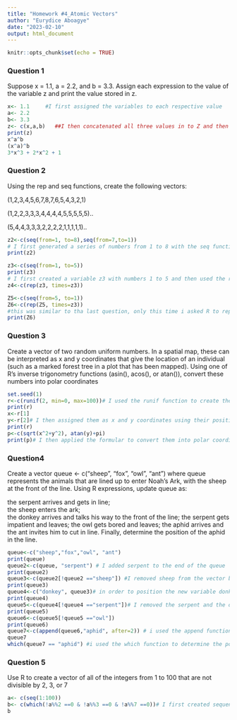 ```yaml
---
title: "Homework #4_Atomic Vectors"
author: "Eurydice Aboagye"
date: "2023-02-10"
output: html_document
---
```


```r
knitr::opts_chunk$set(echo = TRUE)
```


### **Question 1**  

  
Suppose x = 1.1, a = 2.2, and b = 3.3. Assign each expression to the value of the variable z and print the value stored in z.

```r
x<- 1.1     #I first assigned the variables to each respective value
a<- 2.2
b<- 3.3
z<- c(x,a,b)   ##I then concatenated all three values in to Z and then proceded with the math operations
print(z)
x^a^b
(x^a)^b
3*x^3 + 2*x^2 + 1
```



### **Question 2**

Using the rep and seq functions, create the following vectors:

(1,2,3,4,5,6,7,8,7,6,5,4,3,2,1)  

(1,2,2,3,3,3,4,4,4,4,5,5,5,5,5)..

(5,4,4,3,3,3,2,2,2,2,1,1,1,1,1)..


```r
z2<-c(seq(from=1, to=8),seq(from=7,to=1))
# I first generated a series of numbers from 1 to 8 with the seq function and then used the same function to generate another sequence from 7 to 1 and concatenated them into a new variable i called Z2
print(z2)

z3<-c(seq(from=1, to=5))
print(z3)
# I first created a variable z3 with numbers 1 to 5 and then used the rep function to repeat each element by the order in which it appeared. I did this by using the length of z3 as the numbers of reps
z4<-c(rep(z3, times=z3))

Z5<-c(seq(from=5, to=1))
Z6<-c(rep(Z5, times=z3))
#this was similar to tha last question, only this time i asked R to replicate it by the order of Z3 which read from 1 to 5 instead on 5 to 1(z5).
print(Z6)
```



### **Question 3**  

Create a vector of two random uniform numbers. In a spatial map, these can be interpreted as x and y coordinates that give the location of an individual (such as a marked forest tree in a plot that has been mapped). Using one of R’s inverse trigonometry functions (asin(), acos(), or atan()), convert these numbers into polar coordinates 


```r
set.seed(1)
r<-c(runif(2, min=0, max=100))# I used the runif function to create the random uniform numbers between 0 and 100
print(r)
x<-r[1]
y<-r[2]# I then assigned them as x and y coordinates using their positioning in the vector r.
print(r)
p<-c(sqrt(x^2+y^2), atan(y)+pi)
print(p)# I then applied the formular to convert them into polar coordinates.
```



### **Question4**  
Create a vector queue <- c("sheep", "fox", "owl", "ant") where queue represents the animals that are lined up to enter Noah’s Ark, with the sheep at the front of the line. Using R expressions, update queue as:

the serpent arrives and gets in line;  
the sheep enters the ark;  
the donkey arrives and talks his way to the front of the line;
the serpent gets impatient and leaves;
the owl gets bored and leaves;
the aphid arrives and the ant invites him to cut in line.
Finally, determine the position of the aphid in the line.



```r
queue<-c("sheep","fox","owl", "ant")
print(queue)
queue2<-c(queue, "serpent") # I added serpent to the end of the queue
print(queue2)
queue3<-c(queue2[!queue2 =="sheep"]) #I removed sheep from the vector by using ! to negate the element i wished to remove
print(queue3)
queue4<-c("donkey", queue3)# in order to position the new variable donkey in the vector, i created a new variable and placed it before the new variable
print(queue4)
queue5<-c(queue4[!queue4 =="serpent"])# I removed the serpent and the owl using the same code i used to remove sheep
print(queue5)
queue6<-c(queue5[!queue5 =="owl"])
print(queue6)
queue7<-c(append(queue6,"aphid", after=2)) # i used the append function to introduce the new element aphid and specified its position in the queue by using the after argument
queue7
which(queue7 == "aphid") #i used the which function to determine the position of the aphid in the queue.
```


### **Question 5**  
Use R to create a vector of all of the integers from 1 to 100 that are not divisible by 2, 3, or 7

```r
a<- c(seq(1:100))
b<- c(which(!a%%2 ==0 & !a%%3 ==0 & !a%%7 ==0))# I first created sequence of numbers from 1 to 100 and then used the which function to specify which numbers within the sequence could not be included. I also found out about the importance of the '&' argument which made sure that the new vector would only contain numbers that met all my stated criteria.
b
```







